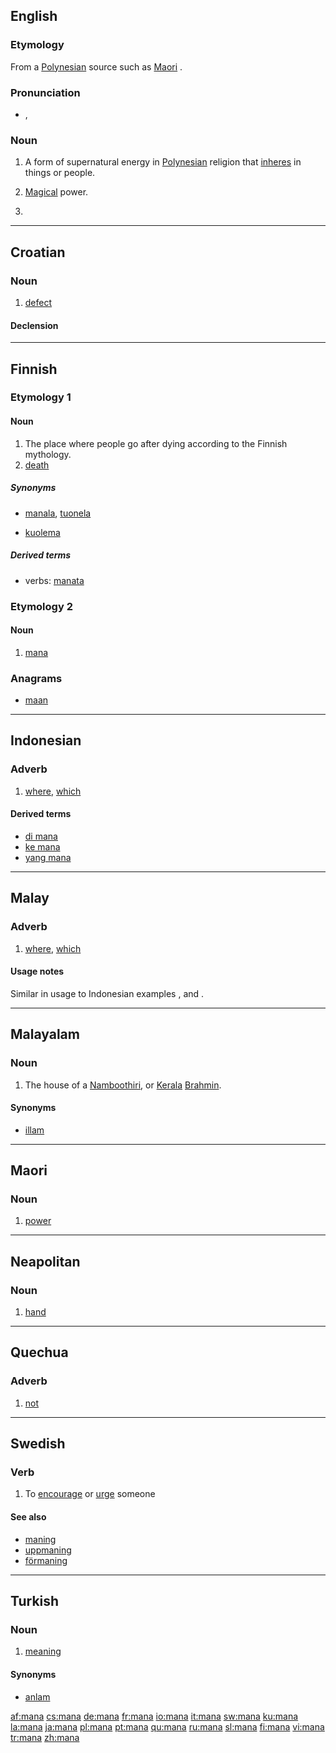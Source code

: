 {{see|MANA|maná|maña|måna|mână}}
==English==
{{wikipedia}}

===Etymology===
From a [[Polynesian]] source such as [[Maori]] {{term|mana|lang=mi}}.

===Pronunciation===
*{{a|GenAm}} {{IPA|/ˈmɑnə/}}, {{SAMPA|/"mAn@/}}
*:{{rhymes|ɑːnə}}

===Noun===
{{en-noun|-}}

# A form of supernatural energy in [[Polynesian]] religion that [[inhere]]s in things or people.
# {{context|in role-playing games}} [[Magical]] power.
# {{alternative spelling of|[[manna]]}}

----

==Croatian==

===Noun===
{{hr-noun|g=f|mane}}

# [[defect]]

====Declension====
{{hr-decl-noun
|mana|mane
|mane|mana
|mani|manama
|manu|mane
|mano|mane
|mani|manama
|manom|manama
}}

----

==Finnish==

===Etymology 1===

====Noun====
{{fi-noun|man|type=kala}}

# The place where people go after dying according to the Finnish mythology.
# [[death]]

=====Synonyms=====
* {{sense|place of dead}} [[manala]], [[tuonela]]
* {{sense|death}} [[kuolema]]

=====Derived terms=====
*verbs: [[manata]]

===Etymology 2===

====Noun====
{{fi-noun|man|type=kala}}

# [[#English|mana]]

===Anagrams===
*[[maan#Finnish|maan]]

----

==Indonesian==

===Adverb===
{{infl|id|adverb}}

# [[where]], [[which]]

====Derived terms====
*[[di mana]]
*[[ke mana]]
*[[yang mana]]

----

==Malay==

===Adverb===
{{infl|ms|adverb}}

# [[where]], [[which]]

====Usage notes====
Similar in usage to Indonesian examples {{term|di mana|lang=id}}, {{term|ke mana|lang=id}} and {{term|yang mana|lang=id}}.

----

==Malayalam==

===Noun===
{{infl|ml|noun|head=manâ}}

# The house of a [[Namboothiri]], or [[Kerala]] [[Brahmin]].

====Synonyms====
*[[illam]]

----

==Maori==

===Noun===
{{infl|mi|noun}}

# [[power]]

----

==Neapolitan==

===Noun===
{{infl|nap|noun|g=f}}

# [[hand]]

----

==Quechua==

===Adverb===
{{infl|qu|adverb}}

# [[not]]

----

==Swedish==
{{sv-verb-reg-ar}}

===Verb===
{{infl|sv|verb}}

# To [[encourage]] or [[urge]] someone

====See also====
*[[maning]]
*[[uppmaning]]
*[[förmaning]]

----

==Turkish==

===Noun===
{{infl|tr|noun|head=manâ}}

# [[meaning]]

====Synonyms====
*[[anlam]]

[[af:mana]]
[[cs:mana]]
[[de:mana]]
[[fr:mana]]
[[io:mana]]
[[it:mana]]
[[sw:mana]]
[[ku:mana]]
[[la:mana]]
[[ja:mana]]
[[pl:mana]]
[[pt:mana]]
[[qu:mana]]
[[ru:mana]]
[[sl:mana]]
[[fi:mana]]
[[vi:mana]]
[[tr:mana]]
[[zh:mana]]